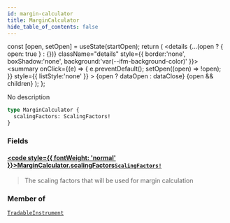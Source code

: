 ```yaml
---
id: margin-calculator
title: MarginCalculator
hide_table_of_contents: false
---
```







  const [open, setOpen] = useState(startOpen);
  return (
    <details {...(open ? { open: true } : {})} className="details" style={{ border:'none', boxShadow:'none', background:'var(--ifm-background-color)' }}>
      <summary
        onClick={(e) => {
          e.preventDefault();
          setOpen((open) => !open);
        }}
        style={{ listStyle:'none' }}
      >
      {open ? dataOpen : dataClose}
      </summary>
      {open && children}
    </details>
  );
};




No description


```graphql
type MarginCalculator {
  scalingFactors: ScalingFactors!
}
```


### Fields

#### [<code style={{ fontWeight: 'normal' }}>MarginCalculator.<b>scalingFactors</b></code>](#)<Bullet />[`ScalingFactors!`](/testnet/api/graphql/objects/scaling-factors) <Badge class="secondary" text="non-null"/> <Badge class="secondary" text="object"/>
> The scaling factors that will be used for margin calculation
> 



### Member of

[`TradableInstrument`](/testnet/api/graphql/objects/tradable-instrument)  <Badge class="secondary" text="object"/>

